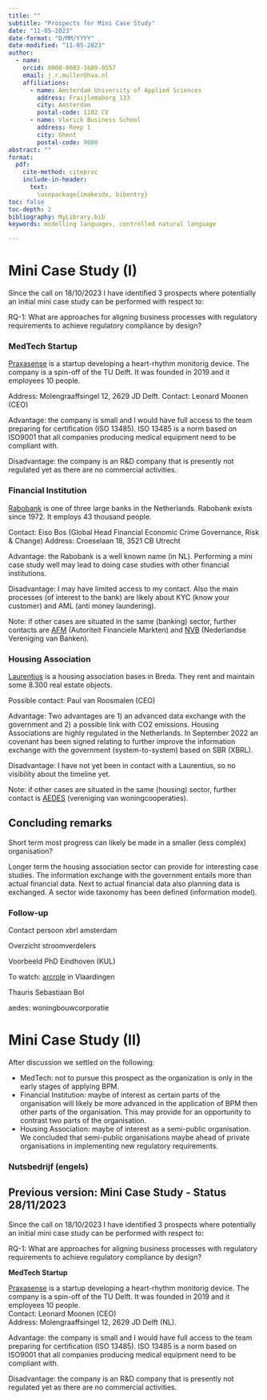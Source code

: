```yaml
---
title: ""
subtitle: "Prospects for Mini Case Study"
date: "11-05-2023"
date-format: "D/MM/YYYY"
date-modified: "11-05-2023"
author:
  - name:
    orcid: 0000-0003-1689-0557
    email: j.r.muller@hva.nl
    affiliations:
      - name: Amsterdam University of Applied Sciences
        address: Fraijlemaborg 133
        city: Amsterdam
        postal-code: 1102 CV
      - name: Vlerick Business School
        address: Reep 1
        city: Ghent
        postal-code: 9000
abstract: ""
format:
  pdf:
    cite-method: citeproc
    include-in-header: 
      text:
        \usepackage{imakeidx, bibentry}
toc: false
toc-depth: 2
bibliography: MyLibrary.bib
keywords: modelling languages, controlled natural language

---
```


# Mini Case Study (I)

Since the call on 18/10/2023 I have identified 3 prospects where potentially an initial mini case study can be performed with respect to:

RQ-1: What are approaches for aligning business processes with regulatory requirements to achieve regulatory compliance by design?

### MedTech Startup

[Praxasense](https://praxasense.com/) is a startup developing a heart-rhythm monitorig device. The company is a spin-off of the TU Delft. It was founded in 2019 and it employees 10 people.

Address: Molengraaffsingel 12, 2629 JD Delft.
Contact: Leonard Moonen (CEO)

Advantage: the company is small and I would have full access to the team preparing for certification (ISO 13485). ISO 13485 is a norm based on ISO9001 that all companies producing medical equipment need to be compliant with.

Disadvantage: the company is an R&D company that is presently not regulated yet as there are no commercial activities.

### Financial Institution

[Rabobank](www.rabobank.com) is one of three large banks in the Netherlands. Rabobank exists since 1972. It employs 43 thousand people. 

Contact: Eiso Bos (Global Head Financial Economic Crime Governance, Risk & Change)
Address: Croeselaan 18, 3521 CB Utrecht

Advantage: the Rabobank is a well known name (in NL). Performing a mini case study well may lead to doing case studies with other financial institutions.

Disadvantage: I may have limited access to my contact. Also the main processes (of interest to the bank) are likely about KYC (know your customer) and AML (anti money laundering).

Note: if other cases are situated in the same (banking) sector, further contacts are [AFM](https://www.afm.nl/) (Autoriteit Financiele Markten) and [NVB](https://www.nvb.nl/) (Nederlandse Vereniging van Banken).

### Housing Association

[Laurentius](https://www.laurentiuswonen.nl/) is a housing association bases in Breda. They rent and maintain some 8.300 real estate objects.

Possible contact: Paul van Roosmalen (CEO)

Advantage: Two advantages are 1) an advanced data exchange with the government and 2) a possible link with CO2 emissions. Housing Associations are highly regulated in the Netherlands. In September 2022 an covenant has been signed relating to further improve the information exchange with the government (system-to-system) based on SBR (XBRL).

Disadvantage: I have not yet been in contact with a Laurentius, so no visibility about the timeline yet. 

Note: if other cases are situated in the same (housing) sector, further contact is [AEDES](https://aedes.nl/) (vereniging van woningcooperaties).

## Concluding remarks

Short term most progress can likely be made in a smaller (less complex) organisation?

Longer term the housing association sector can provide for interesting case studies. The information exchange with the government entails more than actual financial data. Next to actual financial data also planning data is exchanged. A sector wide taxonomy has been defined (information model).

\newpage

### Follow-up

Contact persoon xbrl amsterdam

Overzicht stroomverdelers

Voorbeeld PhD Eindhoven (KUL)

To watch: [arcrole](https://www.arcrole.com/) in Vlaardingen

Thauris Sebastiaan Bol

aedes: woningbouwcorporatie

\newpage

# Mini Case Study (II)

After discussion we settled on the following:

- MedTech: not to pursue this prospect as the organization is only in the early stages of applying BPM.
- Financial Institution: maybe of interest as certain parts of the organisation will likely be more advanced in the application of BPM then other parts of the organisation. This may provide for an opportunity to contrast two parts of the organisation.
- Housing Association: maybe of interest as a semi-public organisation. We concluded that semi-public organisations maybe ahead of private organisations in implementing new regulatory requirements.

### Nutsbedrijf (engels)

## Previous version: Mini Case Study - Status 28/11/2023

Since the call on 18/10/2023 I have identified 3 prospects where potentially an initial mini case study can be performed with respect to:

RQ-1: What are approaches for aligning business processes with regulatory requirements to achieve regulatory compliance by design?

**MedTech Startup**

[Praxasense](https://praxasense.com/) is a startup developing a heart-rhythm monitorig device. The company is a spin-off of the TU Delft. It was founded in 2019 and it employees 10 people.  
Contact: Leonard Moonen (CEO)  
Address: Molengraaffsingel 12, 2629 JD Delft (NL).

Advantage: the company is small and I would have full access to the team preparing for certification (ISO 13485). ISO 13485 is a norm based on ISO9001 that all companies producing medical equipment need to be compliant with.

Disadvantage: the company is an R&D company that is presently not regulated yet as there are no commercial activities.
